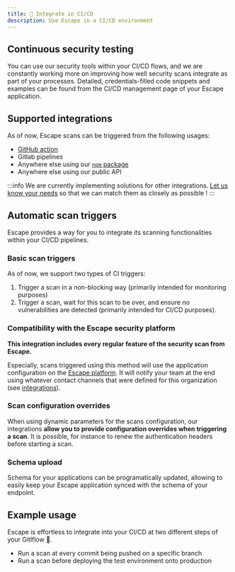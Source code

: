 ```yaml
---
title: 👾 Integrate in CI/CD
description: Use Escape in a CI/CD environment
---
```


## Continuous security testing

You can use our security tools within your CI/CD flows, and we are constantly working more on improving how well security scans integrate as part of your processes. Detailed, credentials-filled code snippets and examples can be found from the CI/CD management page of your Escape application.

## Supported integrations

As of now, Escape scans can be triggered from the following usages:

- [GitHub action](https://github.com/marketplace/actions/escape-graphql-security)
- Gitlab pipelines
- Anywhere else using our [`npm` package](https://www.npmjs.com/package/@escape.tech/action)
- Anywhere else using our public API

:::info
We are currently implementing solutions for other integrations. [Let us know your needs](https://discord.escape.tech) so that we can match them as closely as possible !
:::

## Automatic scan triggers

Escape provides a way for you to integrate its scanning functionalities within your CI/CD pipelines.

### Basic scan triggers

As of now, we support two types of CI triggers:

1. Trigger a scan in a non-blocking way (primarily intended for monitoring purposes)
2. Trigger a scan, wait for this scan to be over, and ensure no vulnerabilities are detected (primarily intended for CI/CD purposes).

### Compatibility with the Escape security platform

**This integration includes every regular feature of the security scan from Escape.**

Especially, scans triggered using this method will use the application configuration on the [Escape platform](https://app.escape.tech). It will notify your team at the end using whatever contact channels that were defined for this organization (see [integrations](/integrations)).

### Scan configuration overrides

When using dynamic parameters for the scans configuration, our integrations **allow you to provide configuration overrides when triggering a scan**. It is possible, for instance to renew the authentication headers before starting a scan.

### Schema upload

Schema for your applications can be programatically updated, allowing to easily keep your Escape application synced with the schema of your endpoint.

## Example usage

Escape is effortless to integrate into your CI/CD at two different steps of your Gitlflow 💪.

- Run a scan at every commit being pushed on a specific branch
- Run a scan before deploying the test environment onto production
